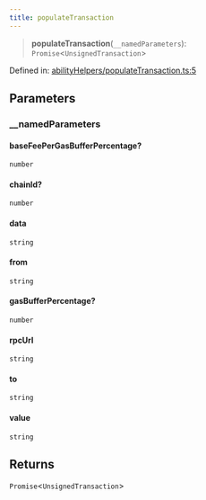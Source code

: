 ```yaml
---
title: populateTransaction
---
```


> **populateTransaction**(`__namedParameters`): `Promise`\<`UnsignedTransaction`\>

Defined in: [abilityHelpers/populateTransaction.ts:5](https://github.com/LIT-Protocol/Vincent/blob/4f61b0b06d818c2273457b0cc8a4e68ed21a72ed/packages/libs/ability-sdk/src/lib/abilityHelpers/populateTransaction.ts#L5)

## Parameters

### \_\_namedParameters

#### baseFeePerGasBufferPercentage?

`number`

#### chainId?

`number`

#### data

`string`

#### from

`string`

#### gasBufferPercentage?

`number`

#### rpcUrl

`string`

#### to

`string`

#### value

`string`

## Returns

`Promise`\<`UnsignedTransaction`\>
